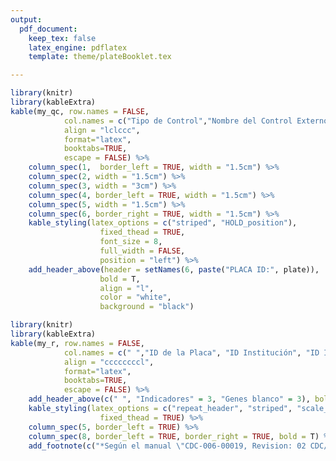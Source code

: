 ```yaml
---
output: 
  pdf_document:
    keep_tex: false
    latex_engine: pdflatex
    template: theme/plateBooklet.tex

---
```


```r

library(knitr)
library(kableExtra)
kable(my_qc, row.names = FALSE, 
			col.names = c("Tipo de Control","Nombre del Control Externo", "Usado para monitoriar", "nCoV-N1 2019", "nCoV-N2 2019", "RP"), 
			align = "lclccc", 
			format="latex", 
			booktabs=TRUE, 
			escape = FALSE) %>% 
	column_spec(1,  border_left = TRUE, width = "1.5cm") %>%
	column_spec(2, width = "1.5cm") %>%
	column_spec(3, width = "3cm") %>%
	column_spec(4, border_left = TRUE, width = "1.5cm") %>%
	column_spec(5, width = "1.5cm") %>%
	column_spec(6, border_right = TRUE, width = "1.5cm") %>%
	kable_styling(latex_options = c("striped", "HOLD_position"), 
					fixed_thead = TRUE,
					font_size = 8,
					full_width = FALSE,
					position = "left") %>%
	add_header_above(header = setNames(6, paste("PLACA ID:", plate)), 
					bold = T, 
					align = "l", 
					color = "white", 
					background = "black")

```  
\medskip

```r

library(knitr)
library(kableExtra)
kable(my_r, row.names = FALSE, 
			col.names = c(" ","ID de la Placa", "ID Institución", "ID INMEGEN", "N1 (CoV2)", "N2 (Cov2)", "RP", "Resultado", "Obserevaciones*"), 
			align = "ccccccccl", 
			format="latex", 
			booktabs=TRUE, 
			escape = FALSE) %>% 
	add_header_above(c(" ", "Indicadores" = 3, "Genes blanco" = 3), bold = T) %>%
	kable_styling(latex_options = c("repeat_header", "striped", "scale_down"), 
					fixed_thead = TRUE) %>%
	column_spec(5, border_left = TRUE) %>%
	column_spec(8, border_left = TRUE, border_right = TRUE, bold = T) %>%
	add_footnote(c("*Según el manual \"CDC-006-00019, Revision: 02 CDC/DDID/NCIRD/ , Division of Viral Diseases, Effective: 3/15/2020,2019-nCoV, rRT-PCR Diagnostic Panel Results Interpretation Guide\", page 33"))
```

